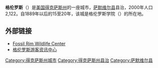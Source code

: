 {{Infobox city
|chinese_name=格伦罗斯
|official_name            = {{lang|en|Glen Rose, Texas}}
|image_map                = TXMap-doton-GlenRose.PNG
|mapsize                  = 250px
|subdivision_type         = [[国家列表|国家]]
|subdivision_name         = [[美国|美国]]
|subdivision_type1        = [[美国行政区划|州]]
|subdivision_name1        = [[得克萨斯州|得克萨斯州]]
|subdivision_type2        = [[得克萨斯州各县列表|县]]
|subdivision_name2        = [[萨默维尔县|萨默维尔县]]
|area_total           = 7.1
|area_land_km            = 7.1
|area_water     = 0.0
|area_total_sq_mi         = 2.7
|area_land_sq_mi          = 2.7
|area_water_sq_mi         = 0.0
|population_as_of         =2000年
|population_total         = 2122
|population_density_km   = 300.2
|population_density_sq_mi = 777.6
|timezone                 = CST
|utc_offset               = -6
|timezone_DST             = CDT
|utc_offset_DST           = -5
|elevation              = 189
|elevation_ft             = 620
|latd = 32 |latm = 14 |lats = 12 |latNS = N
|longd = 97 |longm = 45 |longs = 14 |longEW = W
|postal_code_type         = [[美国邮区编码|美国邮区编码]]
|postal_code              = 76043
|area_code                = 254
}}
'''格伦罗斯'''（{{lang|en|Glen Rose}}）是[[美国|美国]][[得克萨斯州|得克萨斯州]]的一座城市，[[萨默维尔县|萨默维尔县]]县治，2000年人口2,122。自1889年以后的15至20年，该城是格伦罗斯学院（{{lang|en|Glen Rose Collegiate Institute}}）的所在地。

==外部链接==
* [http://www.fossilrim.com Fossil Rim Wildlife Center] {{Wayback|url=http://www.fossilrim.com/ |date=20210125011532 }}
* [http://www.glenrosetexas.net 格伦罗斯游客资讯中心] {{Wayback|url=http://www.glenrosetexas.net/ |date=20110903051039 }}
{{Mapit-US-cityscale|32.236637|-97.753823}}

{{DEFAULTSORT:Glen Rose}}
[[Category:得克萨斯州城市|Category:得克萨斯州城市]]
[[Category:得克萨斯州县治|Category:得克萨斯州县治]]
[[Category:萨默维尔县|Category:萨默维尔县]]